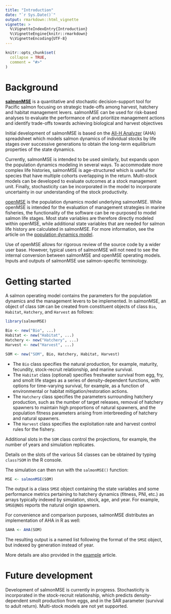 ```yaml
---
title: "Introduction"
date: "`r Sys.Date()`"
output: rmarkdown::html_vignette
vignette: >
  %\VignetteIndexEntry{Introduction}
  %\VignetteEngine{knitr::rmarkdown}
  %\VignetteEncoding{UTF-8}
---
```


```r
knitr::opts_chunk$set(
  collapse = TRUE,
  comment = "#>"
)
```

# Background

[**salmonMSE**](https://salmonmse.com/) is a quantitative and stochastic decision-support tool for Pacific salmon focusing on strategic trade-offs among harvest, hatchery and habitat management levers.
salmonMSE can be used for risk-based analyses to evaluate the performance of and prioritize management actions and identify trade-offs towards achieving biological and harvest objectives

Initial development of salmonMSE is based on the [All-H Analyzer](https://www.streamnet.org/wp-content/uploads/2021/01/3.-All-H-Analyzer-Guide-and-Documentation-051120.pdf) (AHA) spreadsheet which models salmon dynamics of individual stocks by life stages over successive generations to obtain the long-term equilibrium properties of the state dynamics.

Currently, salmonMSE is intended to be used similarly, but expands upon the population dynamics modeling in several ways. 
To accommodate more complex life histories, salmonMSE is age-structured which is useful for species that have multiple cohorts overlapping in the return.
Multi-stock models can be developed to evaluate outcomes at a stock management unit.
Finally, stochasticity can be incorporated in the model to incorporate uncertainty in our understanding of the stock productivity.

[openMSE](https://openmse.com/) is the population dynamics model underlying salmonMSE. 
While openMSE is intended for the evaluation of management strategies in marine fisheries, the functionality of the software can be re-purposed to model salmon life stages. 
Most state variables are therefore directly modeled within openMSE, while additional state variables that are needed for salmon life history are calculated in salmonMSE.
For more information, see the article on the [population dynamics model](model.html).

Use of openMSE allows for rigorous review of the source code by a wider user base.
However, typical users of salmonMSE will not need to see the internal conversion between salmonMSE and openMSE operating models. 
Inputs and outputs of salmonMSE use salmon-specific terminology.

# Getting started

A salmon operating model contains the parameters for the population dynamics and the management levers to be implemented. In salmonMSE, an object of class `SOM` can be created from constituent objects of class `Bio`, `Habitat`, `Hatchery`, and `Harvest` as follows:

```r
library(salmonMSE)

Bio <- new("Bio", ...)
Habitat <- new("Habitat", ...)
Hatchery <- new("Hatchery", ...)
Harvest <- new("Harvest", ...)

SOM <- new("SOM", Bio, Hatchery, Habitat, Harvest)
```

- The `Bio` class specifies the natural production, for example, maturity, fecundity, stock-recruit relationship, and marine survival.
- The `Habitat` class (optional) specifies freshwater survival from egg, fry, and smolt life stages as a series of density-dependent functions, with options for time-varying survival, for example, as a function of environmental or habitat mitigation/restoration actions.
- The `Hatchery` class specifies the parameters surrounding hatchery production, such as the number of target releases, removal of hatchery spawners to maintain high proportions of natural spawners, and the population fitness parameters arising from interbreeding of hatchery and natural spawners. 
- The `Harvest` class specifies the exploitation rate and harvest control rules for the fishery.

Additional slots in the `SOM` class control the projections, for example, the number of years and simulation replicates.

Details on the slots of the various S4 classes can be obtained by typing `class?SOM` in the R console.

The simulation can then run with the `salmonMSE()` function:

```r
MSE <- salmonMSE(SOM)
```

The output is a class `SMSE` object containing the state variables and some performance metrics pertaining to hatchery dynamics (fitness, PNI, etc.) as arrays typically indexed by simulation, stock, age, and year.
For example, `SMSE@NOS` reports the natural origin spawners.

For convenience and comparison purposes, salmonMSE distributes an implementation of AHA in R as well:

```r
SAHA <- AHA(SOM)
```

The resulting output is a named list following the format of the `SMSE` object, but indexed by generation instead of year.

More details are also provided in the [example](example.html) article.

# Future development

Development of salmonMSE is currently in progress.
Stochasticity is incorporated in the stock-recruit relationship, which predicts density-dependent smolt production from eggs, and in the SAR parameter (survival to adult return).
Multi-stock models are not yet supported.

